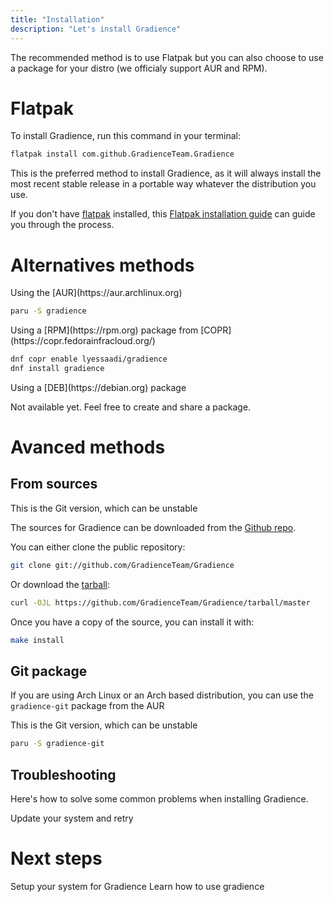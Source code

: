 ```yaml
---
title: "Installation"
description: "Let's install Gradience"
---
```


The recommended method is to use Flatpak but you can also choose to use a package for your distro (we officialy support AUR and RPM).

# Flatpak

To install Gradience, run this command in your terminal:

```bash
flatpak install com.github.GradienceTeam.Gradience
``` 

This is the preferred method to install Gradience, as it will always install the most recent stable release in a portable way whatever the distribution you use.

If you don't have [flatpak](https://flatpak.org) installed, this [Flatpak installation guide](https://flatpak.org/setup/) can guide
you through the process.

# Alternatives methods

<Tabs>
  <Tab title="AUR">
  Using the [AUR](https://aur.archlinux.org) 

  ```bash
  paru -S gradience
  ```
  </Tab>
  <Tab title="RPM">
  Using a [RPM](https://rpm.org) package from [COPR](https://copr.fedorainfracloud.org/)
  
  ```bash
  dnf copr enable lyessaadi/gradience
  dnf install gradience
  ```
  </Tab>
  <Tab title="DEB">
  Using a [DEB](https://debian.org) package 

  <Warning>Not available yet. Feel free to create and share a package.</Warning>

  </Tab>
</Tabs>

# Avanced methods

## From sources

<Warning>This is the Git version, which can be unstable</Warning>

The sources for Gradience can be downloaded from the [Github repo](https://github.com/GradienceTeam/Gradience).

You can either clone the public repository:

```bash
git clone git://github.com/GradienceTeam/Gradience
```
Or download the [tarball](https://github.com/GradienceTeam/Gradience/tarball/master):

```bash
curl -OJL https://github.com/GradienceTeam/Gradience/tarball/master
```

Once you have a copy of the source, you can install it with:

```bash
make install
```

## Git package

If you are using Arch Linux or an Arch based distribution, you can use the `gradience-git` package from the AUR

<Warning>This is the Git version, which can be unstable</Warning>

```bash
paru -S gradience-git
```

## Troubleshooting

Here's how to solve some common problems when installing Gradience.

<AccordionGroup>
  <Accordion title="AUR build fail">
    Update your system and retry
  </Accordion>
</AccordionGroup>

# Next steps

<CardGroup>
  <Card title="Setup" icon="sliders" href="/setup">
    Setup your system for Gradience
  </Card>
  <Card title="Use!" icon="play" href="/usage">
    Learn how to use gradience
  </Card>
</CardGroup>
